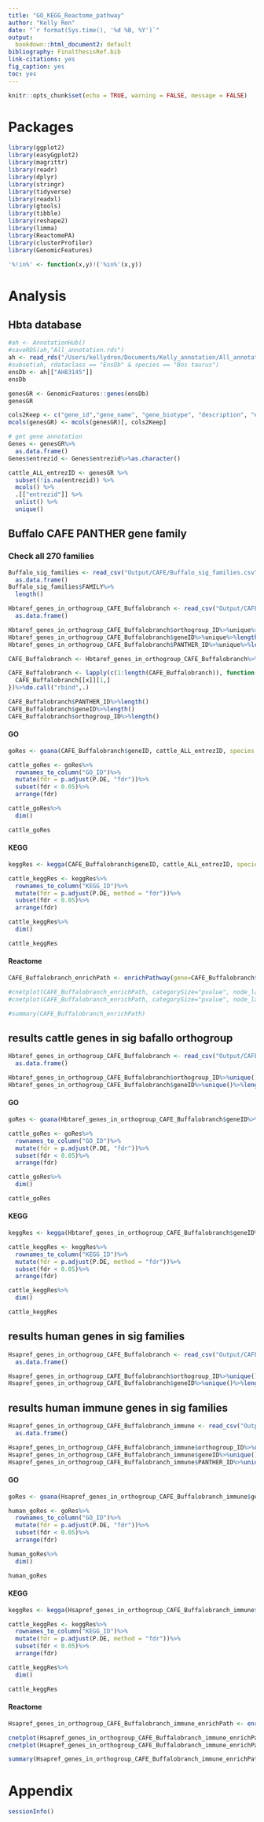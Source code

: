 ```yaml
---
title: "GO_KEGG_Reactome_pathway"
author: "Kelly Ren"
date: "`r format(Sys.time(), '%d %B, %Y')`"
output:
  bookdown::html_document2: default
bibliography: FinalthesisRef.bib
link-citations: yes
fig_caption: yes
toc: yes
---
```


```r
knitr::opts_chunk$set(echo = TRUE, warning = FALSE, message = FALSE)
```

# Packages

```r
library(ggplot2)
library(easyGgplot2)
library(magrittr)
library(readr)
library(dplyr)
library(stringr)
library(tidyverse)
library(readxl)
library(gtools)
library(tibble)
library(reshape2)
library(limma)
library(ReactomePA)
library(clusterProfiler)
library(GenomicFeatures)

'%!in%' <- function(x,y)!('%in%'(x,y))
```

# Analysis

## Hbta database
```r
#ah <- AnnotationHub()
#saveRDS(ah,"All_annotation.rds")
ah <- read_rds("/Users/kellydren/Documents/Kelly_annotation/All_annotation.rds") 
#subset(ah, rdataclass == "EnsDb" & species == "Bos taurus")
ensDb <- ah[["AH83145"]]
ensDb
```

```r
genesGR <- GenomicFeatures::genes(ensDb)
genesGR
```

```r
cols2Keep <- c("gene_id","gene_name", "gene_biotype", "description", "entrezid")
mcols(genesGR) <- mcols(genesGR)[, cols2Keep]

# get gene annotation
Genes <- genesGR%>%
  as.data.frame()
Genes$entrezid <- Genes$entrezid%>%as.character()
```

```r
cattle_ALL_entrezID <- genesGR %>% 
  subset(!is.na(entrezid)) %>%
  mcols() %>%
  .[["entrezid"]] %>%
  unlist() %>%
  unique() 
```

## Buffalo CAFE PANTHER gene family 
### Check all 270 families

```r
Buffalo_sig_families <- read_csv("Output/CAFE/Buffalo_sig_families.csv")%>%
  as.data.frame()
Buffalo_sig_families$FAMILY%>%
  length()
```

```r
Hbtaref_genes_in_orthogroup_CAFE_Buffalobranch <- read_csv("Output/CAFE/Hbtaref_genes_in_orthogroup_CAFE_Buffalobranch.csv")%>%
  as.data.frame()

Hbtaref_genes_in_orthogroup_CAFE_Buffalobranch$orthogroup_ID%>%unique%>%length()
Hbtaref_genes_in_orthogroup_CAFE_Buffalobranch$geneID%>%unique%>%length()
Hbtaref_genes_in_orthogroup_CAFE_Buffalobranch$PANTHER_ID%>%unique%>%length()

CAFE_Buffalobranch <- Hbtaref_genes_in_orthogroup_CAFE_Buffalobranch%>%split(Hbtaref_genes_in_orthogroup_CAFE_Buffalobranch$PANTHER_ID)

CAFE_Buffalobranch <- lapply(c(1:length(CAFE_Buffalobranch)), function(x){
  CAFE_Buffalobranch[[x]][1,]
})%>%do.call("rbind",.)

CAFE_Buffalobranch$PANTHER_ID%>%length()
CAFE_Buffalobranch$geneID%>%length()
CAFE_Buffalobranch$orthogroup_ID%>%length()
```

#### GO
```r
goRes <- goana(CAFE_Buffalobranch$geneID, cattle_ALL_entrezID, species = "Bt")

cattle_goRes <- goRes%>%
  rownames_to_column("GO_ID")%>%
  mutate(fdr = p.adjust(P.DE, "fdr"))%>%
  subset(fdr < 0.05)%>%
  arrange(fdr)

cattle_goRes%>%
  dim()

cattle_goRes
```

#### KEGG
```r
keggRes <- kegga(CAFE_Buffalobranch$geneID, cattle_ALL_entrezID, species = "Bt") 

cattle_keggRes <- keggRes%>% 
  rownames_to_column("KEGG_ID")%>%
  mutate(fdr = p.adjust(P.DE, method = "fdr"))%>%
  subset(fdr < 0.05)%>%
  arrange(fdr)

cattle_keggRes%>%
  dim()

cattle_keggRes
```

#### Reactome
```r

CAFE_Buffalobranch_enrichPath <- enrichPathway(gene=CAFE_Buffalobranch$geneID, pAdjustMethod="fdr", qvalueCutoff=0.05, readable=T, minGSSize = 3, maxGSSize = 300)

#cnetplot(CAFE_Buffalobranch_enrichPath, categorySize="pvalue", node_label = 'category')
#cnetplot(CAFE_Buffalobranch_enrichPath, categorySize="pvalue", node_label = 'gene')

#summary(CAFE_Buffalobranch_enrichPath)
```

## results cattle genes in sig bafallo orthogroup

```r
Hbtaref_genes_in_orthogroup_CAFE_Buffalobranch <- read_csv("Output/CAFE/Hbtaref_genes_in_orthogroup_CAFE_Buffalobranch.csv")%>%
  as.data.frame()

Hbtaref_genes_in_orthogroup_CAFE_Buffalobranch$orthogroup_ID%>%unique()%>%length()
Hbtaref_genes_in_orthogroup_CAFE_Buffalobranch$geneID%>%unique()%>%length()
```

#### GO
```r
goRes <- goana(Hbtaref_genes_in_orthogroup_CAFE_Buffalobranch$geneID%>%unique(), cattle_ALL_entrezID, species = "Bt")

cattle_goRes <- goRes%>%
  rownames_to_column("GO_ID")%>%
  mutate(fdr = p.adjust(P.DE, "fdr"))%>%
  subset(fdr < 0.05)%>%
  arrange(fdr)

cattle_goRes%>%
  dim()

cattle_goRes
```

#### KEGG
```r
keggRes <- kegga(Hbtaref_genes_in_orthogroup_CAFE_Buffalobranch$geneID%>%unique(), cattle_ALL_entrezID, species = "Bt") 

cattle_keggRes <- keggRes%>% 
  rownames_to_column("KEGG_ID")%>%
  mutate(fdr = p.adjust(P.DE, method = "fdr"))%>%
  subset(fdr < 0.05)%>%
  arrange(fdr)

cattle_keggRes%>%
  dim()

cattle_keggRes
```

## results human genes in sig families

```r
Hsapref_genes_in_orthogroup_CAFE_Buffalobranch <- read_csv("Output/CAFE/Hsapref_genes_in_orthogroup_CAFE_Buffalobranch.csv")%>%
  as.data.frame()

Hsapref_genes_in_orthogroup_CAFE_Buffalobranch$orthogroup_ID%>%unique()%>%length()
Hsapref_genes_in_orthogroup_CAFE_Buffalobranch$geneID%>%unique()%>%length()
```

## results human immune genes in sig families

```r
Hsapref_genes_in_orthogroup_CAFE_Buffalobranch_immune <- read_csv("Output/CAFE/Hsapref_genes_in_orthogroup_CAFE_Buffalobranch_immune.csv")%>%
  as.data.frame()

Hsapref_genes_in_orthogroup_CAFE_Buffalobranch_immune$orthogroup_ID%>%unique()%>%length()
Hsapref_genes_in_orthogroup_CAFE_Buffalobranch_immune$geneID%>%unique()%>%length()
Hsapref_genes_in_orthogroup_CAFE_Buffalobranch_immune$PANTHER_ID%>%unique()%>%length()

```

#### GO
```r
goRes <- goana(Hsapref_genes_in_orthogroup_CAFE_Buffalobranch_immune$geneID%>%unique(), Hsapref_genes_in_orthogroup_CAFE_Buffalobranch$geneID, species = "Hs")

human_goRes <- goRes%>%
  rownames_to_column("GO_ID")%>%
  mutate(fdr = p.adjust(P.DE, "fdr"))%>%
  subset(fdr < 0.05)%>%
  arrange(fdr)

human_goRes%>%
  dim()

human_goRes
```

#### KEGG
```r
keggRes <- kegga(Hsapref_genes_in_orthogroup_CAFE_Buffalobranch_immune$geneID%>%unique(), Hsapref_genes_in_orthogroup_CAFE_Buffalobranch$geneID, species = "Hs") 

cattle_keggRes <- keggRes%>% 
  rownames_to_column("KEGG_ID")%>%
  mutate(fdr = p.adjust(P.DE, method = "fdr"))%>%
  subset(fdr < 0.05)%>%
  arrange(fdr)

cattle_keggRes%>%
  dim()

cattle_keggRes
```

#### Reactome
```r

Hsapref_genes_in_orthogroup_CAFE_Buffalobranch_immune_enrichPath <- enrichPathway(gene=Hsapref_genes_in_orthogroup_CAFE_Buffalobranch_immune$geneID%>%unique(), pAdjustMethod="fdr", qvalueCutoff=0.05, readable=T, minGSSize = 3, maxGSSize = 300)

cnetplot(Hsapref_genes_in_orthogroup_CAFE_Buffalobranch_immune_enrichPath, categorySize="pvalue", node_label = 'category', showCategory = 25)
cnetplot(Hsapref_genes_in_orthogroup_CAFE_Buffalobranch_immune_enrichPath, categorySize="pvalue", node_label = 'gene', showCategory = 25)

summary(Hsapref_genes_in_orthogroup_CAFE_Buffalobranch_immune_enrichPath)
```

# Appendix

```r
sessionInfo()
```
